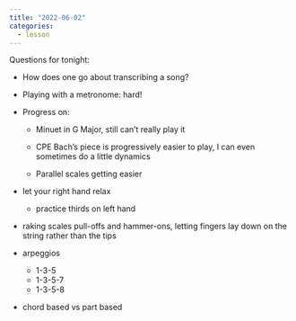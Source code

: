 ```yaml
---
title: "2022-06-02"
categories:
  - lesson
---
```


Questions for tonight:

- How does one go about transcribing a song?

- Playing with a metronome: hard!

- Progress on:

  - Minuet in G Major, still can't really play it

  - CPE Bach's piece is progressively easier to play, I can even sometimes do a little dynamics

  - Parallel scales getting easier



- let your right hand relax

  - practice thirds on left hand
  

- raking scales pull-offs and hammer-ons, letting fingers lay down on the string rather than the tips

- arpeggios

  - 1-3-5
  - 1-3-5-7
  - 1-3-5-8

- chord based vs part based

